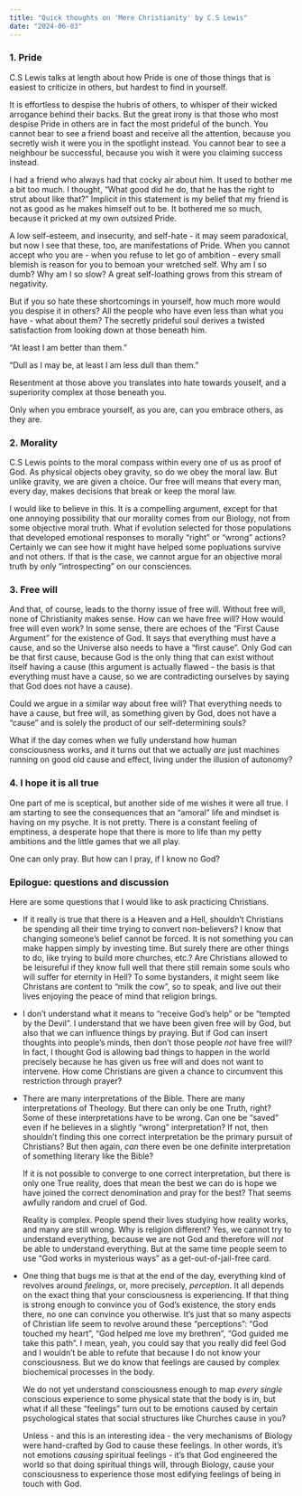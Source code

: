 ```yaml
---
title: "Quick thoughts on 'Mere Christianity' by C.S Lewis"
date: "2024-06-03"
---
```


### 1. Pride

C.S Lewis talks at length about how Pride is one of those things that is easiest to criticize in others, but hardest to find in yourself. 

It is effortless to despise the hubris of others, to whisper of their wicked arrogance behind their backs. But the great irony is that those who most despise Pride in others are in fact the most prideful of the bunch. You cannot bear to see a friend boast and receive all the attention, because you secretly wish it were you in the spotlight instead. You cannot bear to see a neighbour be successful, because you wish it were you claiming success instead.

I had a friend who always had that cocky air about him. It used to bother me a bit too much. I thought, "What good did he do, that he has the right to strut about like that?" Implicit in this statement is my belief that my friend is not as good as he makes himself out to be. It bothered me so much, because it pricked at my own outsized Pride.

A low self-esteem, and insecurity, and self-hate - it may seem paradoxical, but now I see that these, too, are manifestations of Pride. When you cannot accept who you are - when you refuse to let go of ambition - every small blemish is reason for you to bemoan your wretched self. Why am I so dumb? Why am I so slow? A great self-loathing grows from this stream of negativity.

But if you so hate these shortcomings in yourself, how much more would you despise it in others? All the people who have even less than what you have - what about them? The secretly prideful soul derives a twisted satisfaction from looking down at those beneath him. 

"At least I am better than them."

"Dull as I may be, at least I am less dull than them." 

Resentment at those above you translates into hate towards youself, and a superiority complex at those beneath you. 

Only when you embrace yourself, as you are, can you embrace others, as they are.

### 2. Morality

C.S Lewis points to the moral compass within every one of us as proof of God. As physical objects obey gravity, so do we obey the moral law. But unlike gravity, we are given a choice. Our free will means that every man, every day, makes decisions that break or keep the moral law.

I would like to believe in this. It is a compelling argument, except for that one annoying possibility that our morality comes from our Biology, not from some objective moral truth. What if evolution selected for those populations that developed emotional responses to morally "right" or "wrong" actions? Certainly we can see how it might have helped some popluations survive and not others. If that is the case, we cannot argue for an objective moral truth by only "introspecting"
on our consciences.

### 3. Free will

And that, of course, leads to the thorny issue of free will. Without free will, none of Christianity makes sense. How can we have free will? How would free will even work? In some sense, there are echoes of the "First Cause Argument" for the existence of God. It says that everything must have a cause, and so the Universe also needs to have a "first cause". Only God can be that first cause, because God is the only thing that can exist without itself having a cause (this argument is actually
flawed - the basis is that everything must have a cause, so we are contradicting ourselves by saying that God does not have a cause). 

Could we argue in a similar way about free will? That everything needs to have a cause, but free will, as something given by God, does not have a "cause" and is solely the product of our self-determining souls?

What if the day comes when we fully understand how human consciousness works, and it turns out that we actually *are* just machines running on good old cause and effect, living under the illusion of autonomy?

### 4. I hope it is all true

One part of me is sceptical, but another side of me wishes it were all true. I am starting to see the consequences that an "amoral" life and mindset is having on my psyche. It is not pretty. There is a constant feeling of emptiness, a desperate hope that there is more to life than my petty ambitions and the little games that we all play. 

One can only pray. But how can I pray, if I know no God?

### Epilogue: questions and discussion

Here are some questions that I would like to ask practicing Christians.

- If it really is true that there is a Heaven and a Hell, shouldn't Christians be spending all their time trying to convert non-believers? I know that changing someone's belief cannot be forced. It is not something you can make happen simply by investing time. But surely there are other things to do, like trying to build more churches, etc.? Are Christians allowed to be leisureful if they know full well that there still remain some souls who will suffer for eternity in Hell? To some bystanders, it might seem like Christans are content to "milk the cow", so to speak, and live out their lives enjoying the peace of mind that religion brings.

- I don't understand what it means to "receive God's help" or be "tempted by the Devil". I understand that we have been given free will by God, but also that we can influence things by praying. But if God can insert thoughts into people's minds, then don't those people *not* have free will? In fact, I thought God is allowing bad things to happen in the world precisely because he has given us free will and does not want to intervene. How come Christians are given a chance to circumvent this restriction through prayer? 

- There are many interpretations of the Bible. There are many interpretations of Theology. But there can only be one Truth, right? Some of these interpretations have to be wrong. Can one be "saved" even if he believes in a slightly "wrong" interpretation? If not, then shouldn't finding this one correct interpretation be the primary pursuit of Christians? But then again, *can* there even be one definite interpretation of something literary like the Bible? 

  If it is not possible to converge to one correct interpretation, but there is only one True reality, does that mean the best we can do is hope we have joined the correct denomination and pray for the best? That seems awfully random and cruel of God.

  Reality is complex. People spend their lives studying how reality works, and many are still wrong. Why is religion different? Yes, we cannot try to understand everything, because we are not God and therefore will *not* be able to understand everything. But at the same time people seem to use "God works in mysterious ways" as a get-out-of-jail-free card. 

- One thing that bugs me is that at the end of the day, everything kind of revolves around *feelings*, or, more precisely, *perception*. It all depends on the exact thing that your consciousness is experiencing. If that thing is strong enough to convince you of God's existence, the story ends there, no one can convince you otherwise. It's just that so many aspects of Christian life seem to revolve around these "perceptions": "God touched my heart", "God helped me love my brethren", "God guided me take this path". I mean, yeah, you could say that you really did feel God and I wouldn't be able to refute that because I do not know your consciousness. But we do know that feelings are caused by complex biochemical processes in the body. 

  We do not yet understand consciousness enough to map *every single* conscious experience to some physical state that the body is in, but what if all these "feelings" turn out to be emotions caused by certain psychological states that social structures like Churches cause in you? 
  
  Unless - and this is an interesting idea - the very mechanisms of Biology were hand-crafted by God to cause these feelings. In other words, it's not emotions *causing* spiritual feelings - it's that God engineered the world so that doing spiritual things will, through Biology, cause your consciousness to experience those most edifying feelings of being in touch with God.







